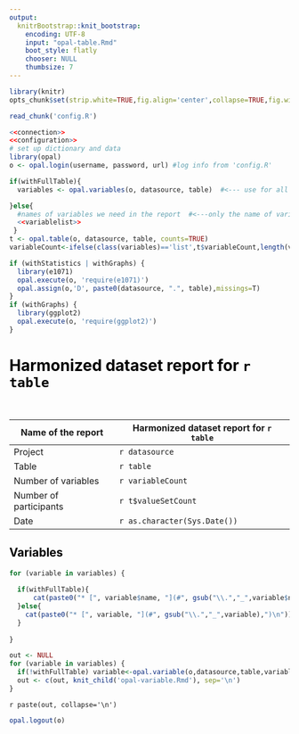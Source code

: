 ```yaml
---
output:
  knitrBootstrap::knit_bootstrap:
    encoding: UTF-8
    input: "opal-table.Rmd"
    boot_style: flatly
    chooser: NULL
    thumbsize: 7
---
```

```r
library(knitr)
opts_chunk$set(strip.white=TRUE,fig.align='center',collapse=TRUE,fig.width=8, fig.height=5,message=FALSE,verbose=FALSE) 
```

```r
read_chunk('config.R')
```

```r
<<connection>>
<<configuration>>
# set up dictionary and data
library(opal)
o <- opal.login(username, password, url) #log info from 'config.R' 

if(withFullTable){
  variables <- opal.variables(o, datasource, table)  #<--- use for all variable in table (option1)

}else{
  #names of variables we need in the report  #<---only the name of variables are given (option2)
  <<variablelist>>
 }  
t <- opal.table(o, datasource, table, counts=TRUE)
variableCount<-ifelse(class(variables)=='list',t$variableCount,length(variables))

if (withStatistics | withGraphs) {
  library(e1071)
  opal.execute(o, 'require(e1071)')
  opal.assign(o,'D', paste0(datasource, ".", table),missings=T)
}
if (withGraphs) {
  library(ggplot2)
  opal.execute(o, 'require(ggplot2)')
}
```

# Harmonized dataset report for `r table`

<br/>

Name of the report     | Harmonized dataset report for `r table`
---------------------- | -------------------
Project                | `r datasource`
Table                  | `r table`
Number of variables    | `r variableCount`
Number of participants | `r t$valueSetCount`
Date                   | `r as.character(Sys.Date())`

## Variables

```r
for (variable in variables) {
  
  if(withFullTable){
      cat(paste0("* [", variable$name, "](#", gsub("\\.","_",variable$name),")\n")) # use this when u call all the variables (option1)
  }else{
    cat(paste0("* [", variable, "](#", gsub("\\.","_",variable),")\n"))
  }
  
}
```

```r
out <- NULL
for (variable in variables) {
  if(!withFullTable) variable<-opal.variable(o,datasource,table,variable)  #<-get variable in opal directly one by one when option2
  out <- c(out, knit_child('opal-variable.Rmd'), sep='\n')
}
```

`r paste(out, collapse='\n')`

```r
opal.logout(o)
```

<style type="text/css">
@media print{
  body {
    font-size: 12px;
  }
  h2, h3 {
    page-break-before: always;
  }
  .table{
    page-break-inside: avoid;
  }
}  

@media screen{
  h3 {
    border-top: solid 1px #ccc;
    padding-top: 12px;
  }
}

.navbar {
  display: block;
}


#toc {
  overflow: overlay;
  max-height: 500px;
}
body h2, h3, h1, .knitr {
    color: black;
}

.table {
  width: 70%;
  color: black;
}

.table td {
  min-width: 50px;
}

</style>